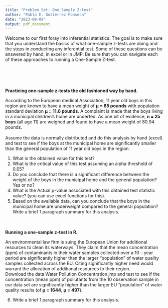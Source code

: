 ```yaml
---
title: "Problem Set: One Sample Z-test"
author: "Pablo E. Gutiérrez-Fonseca"
date: "2023-08-09"
output: pdf_document
---
```


Welcome to our first foray into inferential statistics. The goal is to make sure that you understand the basics of what one-sample z-tests are doing and the steps in conducting any inferential test. Some of these questions can be answered by hand, in excel or in
JMP. Be sure that you can navigate each of these approaches to running a One-Sample Z-test.<br />  
<br />  
<br /> 

**Practicing one-sample z-tests the old fashioned way by hand.<br />** 

According to the European medical Association, 11 year old boys in this region are known to have a mean weight of **&#181; = 85 pounds** with population standard deviation **&#181; = 11.6 pounds**. A complaint is made that the boys living in a municipal children's home are underfed. As one bit of evidence, **n = 25 boys** (all age 11) are weighed and found to have a mean weight of 80.94 pounds.<br />  
Assume the data is normally distributed and do this analysis by hand (excel) and test to see if the boys at the municipal home are significantly smaller than the general population of 11 year old boys in the region.<br/> 

1. What is the obtained value for this test?<br />
2. What is the critical value of this test assuming an alpha threshold of 0.05?
3. Do you conclude that there is a significant difference between the weight of the boys in the
municipal home and the general population? Yes or no?
4. What is the Actual p-value associated with this obtained test statistic value? (you can use excel
functions for this).
5. Based on the available data, can you conclude that the boys in the municipal home are
underweight compared to the general population? Write a brief 1 paragraph summary for this
analysis.
<br />  
<br /> 

**Running a one-sample z-test in R.**<br />

An environmental law firm is suing the European Union for additional resources to clean its waterways. They claim that the mean concentration (ppm) of contaminants in their water samples collected over a 10 – year period are significantly higher than the larger “population” of water quality samples collected across the EU. Citing significantly higher need would warrant the allocation of additional resources to
their region.
<br />
Download the data Water Pollution Concentration.jmp and test to see if the concentration (mean ppm) of pollutants from the 10 observation sample in our data set are significantly higher than the larger EU “population” of water quality results (of **&#181; = 1644**, **&#181; = 497**).

6. Write a brief 1 paragraph summary for this analysis.

